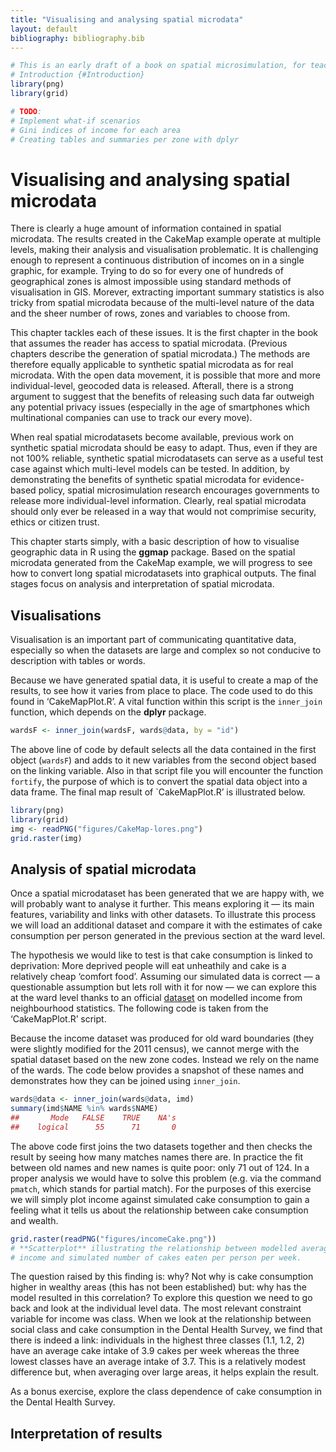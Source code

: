 ```yaml
---
title: "Visualising and analysing spatial microdata"
layout: default
bibliography: bibliography.bib
---
```


```r
# This is an early draft of a book on spatial microsimulation, for teaching purposes
# Introduction {#Introduction}
library(png)
library(grid)
```

```r
# TODO:
# Implement what-if scenarios
# Gini indices of income for each area
# Creating tables and summaries per zone with dplyr
```


# Visualising and analysing spatial microdata {#vis}

There is clearly a huge amount of information contained in
spatial microdata. The results created in the CakeMap
example operate at multiple levels, making their analysis
and visualisation problematic. It is challenging enough to
represent a continuous distribution of incomes on in a single
graphic, for example. Trying to do so for every one of hundreds
of geographical zones is almost impossible using standard
methods of visualisation in GIS. Morever, extracting important
summary statistics is also tricky from spatial microdata
because of the multi-level nature of the data and
the sheer number of rows, zones and
variables to choose from.

This chapter tackles each of these issues. It is the first
chapter in the book that assumes the reader has
access to spatial microdata. (Previous chapters describe the generation
of spatial microdata.) The methods
are therefore equally applicable to synthetic spatial microdata as
for real microdata. With the open data movement, it is possible
that more and more individual-level,
geocoded data is released. Afterall, there is a strong argument
to suggest that the benefits of releasing such data
far outweigh any
potential privacy issues (especially in the age of smartphones
which multinational companies can use to track our every move).

When real spatial microdatasets
become available, previous work on synthetic spatial microdata
should be easy to adapt. Thus, even if they are not 100%
reliable, synthetic spatial microdatasets can serve as a useful
test case against which multi-level models can be tested. In
addition, by demonstrating the benefits of synthetic spatial
microdata for evidence-based policy, spatial microsimulation
research encourages governments to release more
individual-level information. Clearly, real spatial microdata should only
ever be released in a way that would not 
comprimise security, ethics or citizen trust.

This chapter starts simply, with a basic description of how to
visualise geographic data in R using the **ggmap** package. 
Based on the spatial microdata generated from the CakeMap
example, we will progress to see how to convert long
spatial microdatasets into graphical outputs. The final
stages focus on analysis and interpretation of 
spatial microdata. 

## Visualisations {#CakeVis}

Visualisation is an important part of communicating quantitative
data, especially so when the datasets are large and complex so not
conducive to description with tables or words.

Because we have generated spatial data, it is useful to create a map of the
results, to see how it varies from place to place.  The code used to do this
found in 'CakeMapPlot.R'. A vital function within this script is the
`inner_join` function, which depends on the **dplyr** package.


```r
wardsF <- inner_join(wardsF, wards@data, by = "id")
```

The above line of code by default selects all the data contained in the first
object (`wardsF`) and adds to it new variables from the second object based on
the linking variable.  Also in that script file you will encounter the function
`fortify`, the purpose of which is to convert the spatial data object into a
data frame.  The final map result of `CakeMapPlot.R' is illustrated below.

```r
library(png)
library(grid)
img <- readPNG("figures/CakeMap-lores.png")
grid.raster(img)
```

## Analysis of spatial microdata {#CakeAnalysis}

Once a spatial microdataset has been generated that we are happy with, we will
probably want to analyse it further.  This means exploring it --- its main
features, variability and links with other datasets. To illustrate this process
we will load an additional dataset and compare it with the estimates of cake
consumption per person  generated in the previous section at the ward level.  

The hypothesis we would like to test is that cake consumption is linked to
deprivation: More deprived people will eat unheathily and cake is a relatively
cheap 'comfort food'.  Assuming our simulated data is correct ---  a
questionable assumption but lets roll with it for now --- we can explore this at
the ward level thanks to an official
[dataset](http://www.neighbourhood.statistics.gov.uk)
on modelled income from neighbourhood statistics. The following code is taken
from the 'CakeMapPlot.R' script.

Because the income dataset was produced for old ward boundaries (they were
slightly modified for the 2011 census), we cannot merge with the spatial dataset
based on the new zone codes. Instead we rely on the name of the wards. The code
below provides a snapshot of these names and demonstrates how they can be joined
using `inner_join`.

```r
wards@data <- inner_join(wards@data, imd)
summary(imd$NAME %in% wards$NAME)
##       Mode   FALSE    TRUE    NA's 
##    logical      55      71       0 
```


The above code first joins the two datasets together and then checks the result
by seeing how many matches names there are.  In practice the fit between old
names and new names is quite poor: only 71 out of 124. In a proper analysis we
would have to solve this problem (e.g. via the command `pmatch`, which stands
for partial match).  For the purposes of this exercise we will simply plot
income against simulated cake consumption to gain a feeling what it tells us
about the relationship between cake consumption and wealth.

```r
grid.raster(readPNG("figures/incomeCake.png"))
# **Scatterplot** illustrating the relationship between modelled average ward
# income and simulated number of cakes eaten per person per week.
```

The question raised by this finding is: why?  Not why is cake consumption higher
in wealthy areas (this has not been established) but: why has the model resulted
in this correlation?  To explore this question we need to go back and look at
the individual level data. The most relevant constraint variable for income was
class.  When we look at the relationship between social class and cake
consumption in the Dental Health Survey, we find that there is indeed a link:
individuals in the highest three classes (1.1, 1.2, 2) have an average cake
intake of 3.9 cakes per week whereas the three lowest classes have an average
intake of 3.7. This is a relatively modest difference but, when averaging over
large areas, it helps explain the result.

As a bonus exercise, explore the class dependence of cake consumption in the Dental Health Survey.

## Interpretation of results
